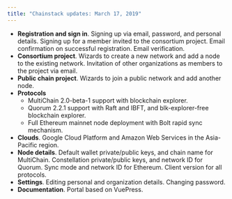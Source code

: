 ```yaml
---
title: "Chainstack updates: March 17, 2019"
---
```

- **Registration and sign in**. Signing up via email, password, and personal details. Signing up for a member invited to the consortium project. Email confirmation on successful registration. Email verification.
- **Consortium project**. Wizards to create a new network and add a node to the existing network. Invitation of other organizations as members to the project via email.
- **Public chain project**. Wizards to join a public network and add another node.
- **Protocols**
	- MultiChain 2.0-beta-1 support with blockchain explorer.
	- Quorum 2.2.1 support with Raft and IBFT, and blk-explorer-free blockchain explorer.
	- Full Ethereum mainnet node deployment with Bolt rapid sync mechanism.
- **Clouds**. Google Cloud Platform and Amazon Web Services in the Asia-Pacific region.
- **Node details**. Default wallet private/public keys, and chain name for MultiChain. Constellation private/public keys, and network ID for Quorum. Sync mode and network ID for Ethereum. Client version for all protocols.
- **Settings**. Editing personal and organization details. Changing password.
- **Documentation**. Portal based on VuePress.
